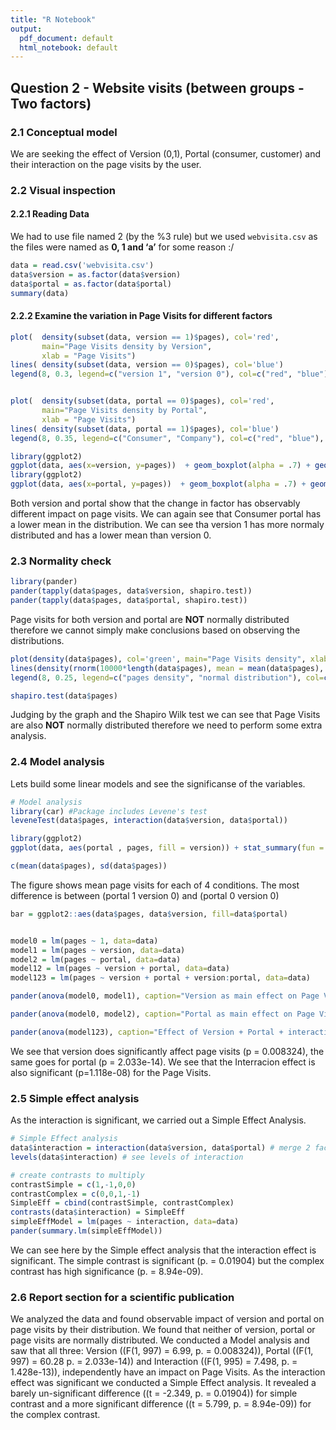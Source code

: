 ```yaml
---
title: "R Notebook"
output:
  pdf_document: default
  html_notebook: default
---
```


## Question 2 - Website visits (between groups - Two factors)

### 2.1 Conceptual model

We are seeking the effect of Version (0,1), Portal (consumer, customer) and their interaction on the page visits by the user.

### 2.2 Visual inspection
#### 2.2.1 Reading Data

We had to use file named 2 (by the %3 rule) but we used ```webvisita.csv``` as the files were named as **0, 1 and 'a'** for some reason  :/

```r
data = read.csv('webvisita.csv')
data$version = as.factor(data$version)
data$portal = as.factor(data$portal)
summary(data)
```

#### 2.2.2 Examine the variation in Page Visits for different factors


```r
plot(  density(subset(data, version == 1)$pages), col='red', 
       main="Page Visits density by Version",
       xlab = "Page Visits")
lines( density(subset(data, version == 0)$pages), col='blue')
legend(8, 0.3, legend=c("version 1", "version 0"), col=c("red", "blue"), lty=1, cex=0.8)


plot(  density(subset(data, portal == 0)$pages), col='red',
       main="Page Visits density by Portal",
       xlab = "Page Visits")
lines( density(subset(data, portal == 1)$pages), col='blue')
legend(8, 0.35, legend=c("Consumer", "Company"), col=c("red", "blue"), lty=1, cex=0.8)
```

```r
library(ggplot2)
ggplot(data, aes(x=version, y=pages))  + geom_boxplot(alpha = .7) + geom_jitter(width = .05, alpha = .2) 
library(ggplot2)
ggplot(data, aes(x=portal, y=pages))  + geom_boxplot(alpha = .7) + geom_jitter(width = .05, alpha = .2) 
```



Both version and portal show that the change in factor has observably different impact on page visits. We can again see that Consumer portal has a lower mean in the distribution. We can see tha version 1 has more normaly distributed and has a lower mean than version 0.

### 2.3 Normality check

```r
library(pander)
pander(tapply(data$pages, data$version, shapiro.test))
pander(tapply(data$pages, data$portal, shapiro.test))
```

Page visits for both version and portal are **NOT** normally distributed therefore we cannot simply make conclusions based on observing the distributions.
```r
plot(density(data$pages), col='green', main="Page Visits density", xlab = "Page Visits")
lines(density(rnorm(10000*length(data$pages), mean = mean(data$pages), sd = sd(data$pages))))
legend(8, 0.25, legend=c("pages density", "normal distribution"), col=c("green", "black"), lty=1, cex=0.8)
```

```r
shapiro.test(data$pages)
```

Judging by the graph and the Shapiro Wilk test we can see that Page Visits are also **NOT** normally distributed therefore we need to perform some extra analysis.


### 2.4 Model analysis

Lets build some linear models and see the significanse of the variables.
```r
# Model analysis
library(car) #Package includes Levene's test 
leveneTest(data$pages, interaction(data$version, data$portal))
```
```r
library(ggplot2)
ggplot(data, aes(portal , pages, fill = version)) + stat_summary(fun = mean, geom = "bar", position="dodge")
```
```r
c(mean(data$pages), sd(data$pages))
```


The figure shows mean page visits for each of 4 conditions. The most difference is between (portal 1 version 0) and (portal 0 version 0)


```r
bar = ggplot2::aes(data$pages, data$version, fill=data$portal)


model0 = lm(pages ~ 1, data=data)
model1 = lm(pages ~ version, data=data)
model2 = lm(pages ~ portal, data=data)
model12 = lm(pages ~ version + portal, data=data)
model123 = lm(pages ~ version + portal + version:portal, data=data)

pander(anova(model0, model1), caption="Version as main effect on Page Visits")
```


```r
pander(anova(model0, model2), caption="Portal as main effect on Page Visits")
```


```r
pander(anova(model123), caption="Effect of Version + Portal + interaction on Page Visits")
```

We see that version does significantly affect page visits (p = 0.008324), the same goes for portal (p = 2.033e-14). We see that the Interracion effect is also significant (p=1.118e-08) for the Page Visits.



### 2.5 Simple effect analysis
As the interaction is significant, we carried out a Simple Effect Analysis.

```r
# Simple Effect analysis
data$interaction = interaction(data$version, data$portal) # merge 2 factors
levels(data$interaction) # see levels of interaction
```


```r
# create contrasts to multiply
contrastSimple = c(1,-1,0,0)
contrastComplex = c(0,0,1,-1)
SimpleEff = cbind(contrastSimple, contrastComplex)
contrasts(data$interaction) = SimpleEff
simpleEffModel = lm(pages ~ interaction, data=data)
pander(summary.lm(simpleEffModel))
```

We can see here by the Simple effect analysis that the interaction effect is significant. The simple contrast is significant (p. = 0.01904) but the complex contrast has high significance (p. = 8.94e-09).



### 2.6 Report section for a scientific publication
We analyzed the data and found observable impact of version and portal on page visits by their distribution. We found that neither of version, portal or page visits are normally distributed. We conducted a Model analysis and saw that all three: Version \((F(1, 997) = 6.99, p. = 0.008324)\), Portal \((F(1, 997) = 60.28 p. = 2.033e-14)\) and Interaction \((F(1, 995) = 7.498, p. = 1.428e-13)\), independently have an impact on Page Visits. As the interaction effect was significant we conducted a Simple Effect analysis. It revealed a barely un-significant difference \((t = -2.349, p. = 0.01904)\) for simple contrast and a more significant difference \((t = 5.799, p. = 8.94e-09)\) for the complex contrast.